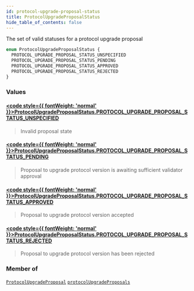 ```yaml
---
id: protocol-upgrade-proposal-status
title: ProtocolUpgradeProposalStatus
hide_table_of_contents: false
---
```








The set of valid statuses for a protocol upgrade proposal

```graphql
enum ProtocolUpgradeProposalStatus {
  PROTOCOL_UPGRADE_PROPOSAL_STATUS_UNSPECIFIED
  PROTOCOL_UPGRADE_PROPOSAL_STATUS_PENDING
  PROTOCOL_UPGRADE_PROPOSAL_STATUS_APPROVED
  PROTOCOL_UPGRADE_PROPOSAL_STATUS_REJECTED
}
```


### Values

#### [<code style={{ fontWeight: 'normal' }}>ProtocolUpgradeProposalStatus.<b>PROTOCOL_UPGRADE_PROPOSAL_STATUS_UNSPECIFIED</b></code>](#) 
> Invalid proposal state
> 

#### [<code style={{ fontWeight: 'normal' }}>ProtocolUpgradeProposalStatus.<b>PROTOCOL_UPGRADE_PROPOSAL_STATUS_PENDING</b></code>](#) 
> Proposal to upgrade protocol version is awaiting sufficient validator approval
> 

#### [<code style={{ fontWeight: 'normal' }}>ProtocolUpgradeProposalStatus.<b>PROTOCOL_UPGRADE_PROPOSAL_STATUS_APPROVED</b></code>](#) 
> Proposal to upgrade protocol version accepted
> 

#### [<code style={{ fontWeight: 'normal' }}>ProtocolUpgradeProposalStatus.<b>PROTOCOL_UPGRADE_PROPOSAL_STATUS_REJECTED</b></code>](#) 
> Proposal to upgrade protocol version has been rejected
> 



### Member of

[`ProtocolUpgradeProposal`](/testnet/api/graphql/objects/protocol-upgrade-proposal)  <Badge class="secondary" text="object"/><Bullet />[`protocolUpgradeProposals`](/testnet/api/graphql/queries/protocol-upgrade-proposals)  <Badge class="secondary" text="query"/>



